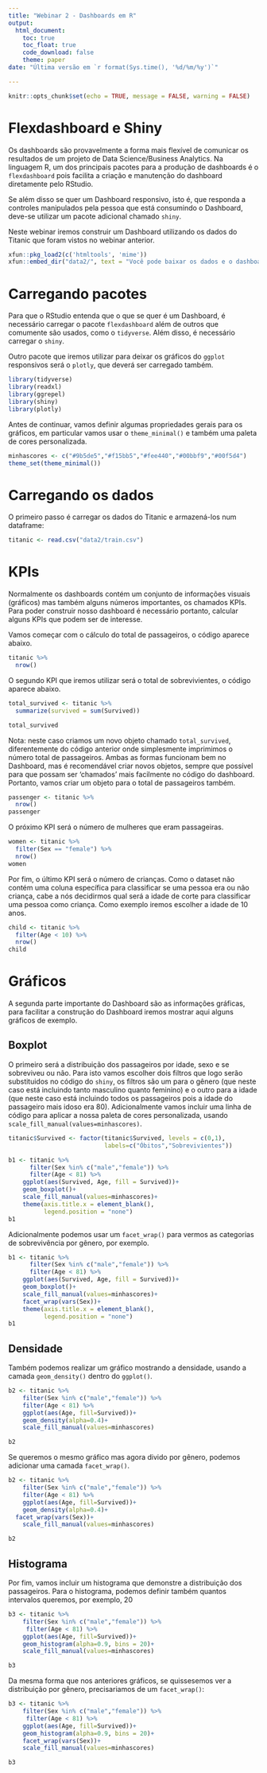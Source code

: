 ```yaml
---
title: "Webinar 2 - Dashboards em R"
output: 
  html_document:
    toc: true
    toc_float: true
    code_download: false
    theme: paper
date: "Última versão em `r format(Sys.time(), '%d/%m/%y')`"

---
```


```r
knitr::opts_chunk$set(echo = TRUE, message = FALSE, warning = FALSE)
```

# Flexdashboard e Shiny

Os dashboards são provavelmente a forma mais flexível de comunicar os resultados de um projeto de Data Science/Business Analytics. Na linguagem R, um dos principais pacotes para a produção de dashboards é o `flexdashboard` pois facilita a criação e manutenção do dashboard diretamente pelo RStudio.

Se além disso se quer um Dashboard responsivo, isto é, que responda a controles manipulados pela pessoa que está consumindo o Dashboard, deve-se utilizar um pacote adicional chamado `shiny`.

Neste webinar iremos construir um Dashboard utilizando os dados do Titanic que foram vistos no webinar anterior. 

```r
xfun::pkg_load2(c('htmltools', 'mime'))
xfun::embed_dir("data2/", text = "Você pode baixar os dados e o dashboard aqui.")

```


# Carregando pacotes

Para que o RStudio entenda que o que se quer é um Dashboard, é necessário carregar o pacote `flexdashboard` além de outros que comumente são usados, como o `tidyverse`. Além disso, é necessário carregar o `shiny`.

Outro pacote que iremos utilizar para deixar os gráficos do `ggplot` responsivos será o `plotly`, que deverá ser carregado também.

```r

library(tidyverse)
library(readxl)
library(ggrepel)
library(shiny)
library(plotly)


```


Antes de continuar, vamos definir algumas propriedades gerais para os gráficos, em particular vamos usar o `theme_minimal()` e também uma paleta de cores personalizada.

```r
minhascores <- c("#9b5de5","#f15bb5","#fee440","#00bbf9","#00f5d4")
theme_set(theme_minimal())
```


# Carregando os dados

O primeiro passo é carregar os dados do Titanic e armazená-los num dataframe:

```r
titanic <- read.csv("data2/train.csv")
```


# KPIs 

Normalmente os dashboards contém um conjunto de informações visuais (gráficos) mas também alguns números importantes, os chamados KPIs. Para poder construir nosso dashboard é necessário portanto, calcular alguns KPIs que podem ser de interesse.

Vamos começar com o cálculo do total de passageiros, o código aparece abaixo.

```r
titanic %>% 
  nrow()
```


O segundo KPI que iremos utilizar será o total de sobrevivientes, o código aparece abaixo. 

```r
total_survived <- titanic %>% 
  summarize(survived = sum(Survived))

total_survived
```

Nota: neste caso criamos um novo objeto chamado `total_survived`, diferentemente do código anterior onde simplesmente imprimimos o número total de passageiros. Ambas as formas funcionam bem no Dashboard, mas é recomendável criar novos objetos, sempre que possível para que possam ser 'chamados' mais facilmente no código do dashboard. Portanto, vamos criar um objeto para o total de passageiros também.

```r
passenger <- titanic %>% 
  nrow()
passenger
```

O próximo KPI será o número de mulheres que eram passageiras.

```r
women <- titanic %>%
  filter(Sex == "female") %>% 
  nrow()
women
```

Por fim, o último KPI será o número de crianças. Como o dataset não contém uma coluna específica para classificar se uma pessoa era ou não criança, cabe a nós decidirmos qual será a idade de corte para classificar uma pessoa como criança. Como exemplo iremos escolher a idade de 10 anos.

```r

child <- titanic %>%
  filter(Age < 10) %>% 
  nrow()
child
```


# Gráficos

A segunda parte importante do Dashboard são as informações gráficas, para facilitar a construção do Dashboard iremos mostrar aqui alguns gráficos de exemplo.

## Boxplot

O primeiro será a distribuição dos passageiros por idade, sexo e se sobreviveu ou não. Para isto vamos escolher dois filtros que logo serão substituidos no código do `shiny`, os filtros são um para o gênero (que neste caso está incluindo tanto masculino quanto feminino) e o outro para a idade (que neste caso está incluindo todos os passageiros pois a idade do passageiro mais idoso era 80). Adicionalmente vamos incluir uma linha de código para aplicar a nossa paleta de cores personalizada, usando `scale_fill_manual(values=minhascores)`.


```r

titanic$Survived <- factor(titanic$Survived, levels = c(0,1),
                           labels=c("Óbitos","Sobrevivientes"))

b1 <- titanic %>%
      filter(Sex %in% c("male","female")) %>% 
      filter(Age < 81) %>% 
    ggplot(aes(Survived, Age, fill = Survived))+
    geom_boxplot()+
    scale_fill_manual(values=minhascores)+
    theme(axis.title.x = element_blank(),
          legend.position = "none")
b1
```

Adicionalmente podemos usar um `facet_wrap()` para vermos as categorias de sobrevivência por gênero, por exemplo.

```r

b1 <- titanic %>%
      filter(Sex %in% c("male","female")) %>% 
      filter(Age < 81) %>% 
    ggplot(aes(Survived, Age, fill = Survived))+
    geom_boxplot()+
    scale_fill_manual(values=minhascores)+
    facet_wrap(vars(Sex))+
    theme(axis.title.x = element_blank(),
          legend.position = "none")
b1
```


## Densidade

Também podemos realizar um gráfico mostrando a densidade, usando a camada `geom_density()` dentro do `ggplot()`.

```r

b2 <- titanic %>% 
    filter(Sex %in% c("male","female")) %>% 
    filter(Age < 81) %>%
    ggplot(aes(Age, fill=Survived))+
    geom_density(alpha=0.4)+
    scale_fill_manual(values=minhascores)

b2

```

Se queremos o mesmo gráfico mas agora divido por gênero, podemos adicionar uma camada `facet_wrap()`.

```r

b2 <- titanic %>% 
    filter(Sex %in% c("male","female")) %>% 
    filter(Age < 81) %>%
    ggplot(aes(Age, fill=Survived))+
    geom_density(alpha=0.4)+
  facet_wrap(vars(Sex))+
    scale_fill_manual(values=minhascores)

b2
```


## Histograma

Por fim, vamos incluir um histograma que demonstre a distribuição dos passageiros. Para o histograma, podemos definir também quantos intervalos queremos, por exemplo, 20

```r

b3 <- titanic %>% 
    filter(Sex %in% c("male","female")) %>% 
     filter(Age < 81) %>%
    ggplot(aes(Age, fill=Survived))+
    geom_histogram(alpha=0.9, bins = 20)+
    scale_fill_manual(values=minhascores)

b3
```

Da mesma forma que nos anteriores gráficos, se quissesemos ver a distribuição por gênero, precisariamos de um `facet_wrap()`:

```r

b3 <- titanic %>% 
    filter(Sex %in% c("male","female")) %>% 
     filter(Age < 81) %>%
    ggplot(aes(Age, fill=Survived))+
    geom_histogram(alpha=0.9, bins = 20)+
    facet_wrap(vars(Sex))+
    scale_fill_manual(values=minhascores)

b3
```





